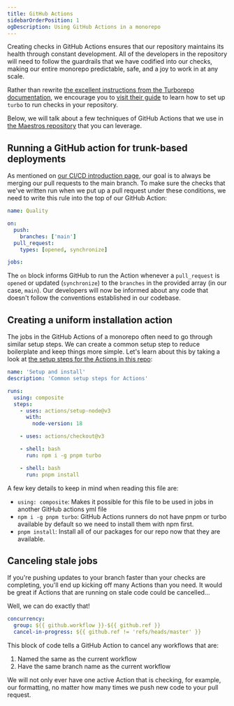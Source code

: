```yaml
---
title: GitHub Actions
sidebarOrderPosition: 1
ogDescription: Using GitHub Actions in a monorepo
---
```


Creating checks in GitHub Actions ensures that our repository maintains its health through constant development. All of the developers in the repository will need to follow the guardrails that we have codified into our checks, making our entire monorepo predictable, safe, and a joy to work in at any scale.

Rather than rewrite [the excellent instructions from the Turborepo documentation](https://turbo.build/repo/docs/ci/github-actions), we encourage you to [visit their guide](https://turbo.build/repo/docs/ci/github-actions) to learn how to set up `turbo` to run checks in your repository.

Below, we will talk about a few techniques of GitHub Actions that we use in [the Maestros repository](https://github.com/anthonyshew/maestros) that you can leverage.

## Running a GitHub action for trunk-based deployments

As mentioned on [our CI/CD introduction page](/monorepos/ci-cd), our goal is to always be merging our pull requests to the main branch. To make sure the checks that we've written run when we put up a pull request under these conditions, we need to write this rule into the top of our GitHub Action:

```yml filename=".github/workflows.quality.yml"
name: Quality

on:
  push:
    branches: ['main']
  pull_request:
    types: [opened, synchronize]

jobs:
```

The `on` block informs GitHub to run the Action whenever a `pull_request` is `opened` or updated (`synchronize`) to the `branches` in the provided array (in our case, `main`). Our developers will now be informed about any code that doesn't follow the conventions established in our codebase.

## Creating a uniform installation action

The jobs in the GitHub Actions of a monorepo often need to go through similar setup steps. We can create a common setup step to reduce boilerplate and keep things more simple. Let's learn about this by taking a look at [the setup steps for the Actions in this repo](https://github.com/anthonyshew/maestros/blob/main/tooling/github-actions/setup/action.yml):

```yml filename="./tooling/github-actions/setup/action.yml"
name: 'Setup and install'
description: 'Common setup steps for Actions'

runs:
  using: composite
  steps:
    - uses: actions/setup-node@v3
      with:
        node-version: 18

    - uses: actions/checkout@v3

    - shell: bash
      run: npm i -g pnpm turbo

    - shell: bash
      run: pnpm install
```

A few key details to keep in mind when reading this file are:

- `using: composite`: Makes it possible for this file to be used in jobs in another GitHub actions yml file
- `npm i -g pnpm turbo`: GitHub Actions runners do not have pnpm or turbo available by default so we need to install them with npm first.
- `pnpm install`: Install all of our packages for our repo now that they are available.

## Canceling stale jobs

If you're pushing updates to your branch faster than your checks are completing, you'll end up kicking off many Actions than you need. It would be great if Actions that are running on stale code could be cancelled...

Well, we can do exactly that!

```yml filename="./.github/workflows/quality.yml"
concurrency:
  group: ${{ github.workflow }}-${{ github.ref }}
  cancel-in-progress: ${{ github.ref != 'refs/heads/master' }}
```

This block of code tells a GitHub Action to cancel any workflows that are:

1. Named the same as the current workflow
2. Have the same branch name as the current workflow

We will not only ever have one active Action that is checking, for example, our formatting, no matter how many times we push new code to your pull request.

